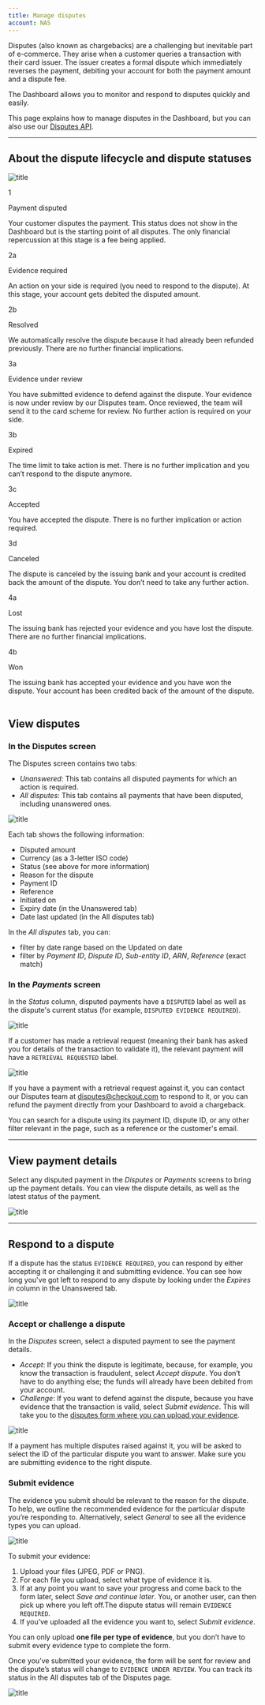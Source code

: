 ```yaml
---
title: Manage disputes
account: NAS
---
```


Disputes (also known as chargebacks) are a challenging but inevitable part of e-commerce. They arise when a customer queries a transaction with their card issuer. The issuer creates a formal dispute which immediately reverses the payment, debiting your account for both the payment amount and a dispute fee.

The Dashboard allows you to monitor and respond to disputes quickly and easily.

<TipBox>

This page explains how to manage disputes in the Dashboard, but you can also use our [Disputes API](/risk-management/disputes/disputes-api).

</TipBox>

---

## About the dispute lifecycle and dispute statuses

![title](/NAS/Dashboard/Manage_disputes/disputes_flow.png)

<Table>
<TableHead headers={['Step','Status','Description']}/>
<TableBody>
<TableRow>
<TableCell>

1

</TableCell>
<TableCell>

Payment disputed

</TableCell>
<TableCell>

Your customer disputes the payment. This status does not show in the Dashboard but is the starting point of all disputes. The only financial repercussion at this stage is a fee being applied.

</TableCell>
</TableRow>
<TableRow>
<TableCell>

2a

</TableCell>
<TableCell>

Evidence required

</TableCell>
<TableCell>

An action on your side is required (you need to respond to the dispute). At this stage, your account gets debited the disputed amount.

</TableCell>
</TableRow>
<TableRow>
<TableCell>

2b

</TableCell>
<TableCell>

Resolved

</TableCell>
<TableCell>

We automatically resolve the dispute because it had already been refunded previously. There are no further financial implications.

</TableCell>
</TableRow>
<TableRow>
<TableCell>

3a

</TableCell>
<TableCell>

Evidence under review

</TableCell>
<TableCell>

You have submitted evidence to defend against the dispute. Your evidence is now under review by our Disputes team. Once reviewed, the team will send it to the card scheme for review. No further action is required on your side.

</TableCell>
</TableRow>
<TableRow>
<TableCell>

3b

</TableCell>
<TableCell>

Expired

</TableCell>
<TableCell>

The time limit to take action is met. There is no further implication and you can’t respond to the dispute anymore.

</TableCell>
</TableRow>
<TableRow>
<TableCell>

3c

</TableCell>
<TableCell>

Accepted

</TableCell>
<TableCell>

You have accepted the dispute. There is no further implication or action required.

</TableCell>
</TableRow>
<TableRow>
<TableCell>

3d

</TableCell>
<TableCell>

Canceled

</TableCell>
<TableCell>

The dispute is canceled by the issuing bank and your account is credited back the amount of the dispute. You don’t need to take any further action.

</TableCell>
</TableRow>
<TableRow>
<TableCell>

4a

</TableCell>
<TableCell>

Lost

</TableCell>
<TableCell>

The issuing bank has rejected your evidence and you have lost the dispute. There are no further financial implications.

</TableCell>
</TableRow>
<TableRow>
<TableCell>

4b

</TableCell>
<TableCell>

Won

</TableCell>
<TableCell>

The issuing bank has accepted your evidence and you have won the dispute. Your account has been credited back of the amount of the dispute.

</TableCell>
</TableRow>
</TableBody>
</Table>

## View disputes

### In the Disputes screen

The Disputes screen contains two tabs:

- _Unanswered_: This tab contains all disputed payments for which an action is required.
- _All disputes_: This tab contains all payments that have been disputed, including unanswered ones.

![title](/NAS/Dashboard/Manage_disputes/disputes_screen.png)

Each tab shows the following information:

- Disputed amount
- Currency (as a 3-letter ISO code)
- Status (see above for more information)
- Reason for the dispute
- Payment ID
- Reference
- Initiated on
- Expiry date (in the Unanswered tab)
- Date last updated (in the All disputes tab)

<TipBox>

In the _All disputes_ tab, you can:

- filter by date range based on the Updated on date
- filter by _Payment ID_, _Dispute ID_, _Sub-entity ID_, _ARN_, _Reference_ (exact match)

</TipBox>

### In the *Payments* screen

In the _Status_ column, disputed payments have a `DISPUTED` label as well as the dispute's current status (for example, `DISPUTED EVIDENCE REQUIRED`).

![title](/NAS/Dashboard/Manage_disputes/disputes_payments_screen.png)

If a customer has made a retrieval request (meaning their bank has asked you for details of the transaction to validate it), the relevant payment will have a `RETRIEVAL REQUESTED` label.

![title](/NAS/Dashboard/Manage_disputes/retrieval_request.png)

If you have a payment with a retrieval request against it, you can contact our Disputes team at [disputes@checkout.com](mailto:disputes@checkout.com) to respond to it, or you can refund the payment directly from your Dashboard to avoid a chargeback.

<TipBox>

You can search for a dispute using its payment ID, dispute ID, or any other filter relevant in the page, such as a reference or the customer's email.

</TipBox>

---

## View payment details

Select any disputed payment in the _Disputes_ or _Payments_ screens to bring up the payment details. You can view the dispute details, as well as the latest status of the payment.

![title](/NAS/Dashboard/Manage_disputes/dispute_payment_details.png)

---

## Respond to a dispute

If a dispute has the status `EVIDENCE REQUIRED`, you can respond by either accepting it or challenging it and submitting evidence. You can see how long you've got left to respond to any dispute by looking under the _Expires in_ column in the Unanswered tab.

![title](/NAS/Dashboard/Manage_disputes/unanswered_tab.png)

### Accept or challenge a dispute

In the _Disputes_ screen, select a disputed payment to see the payment details. 

- _Accept_: If you think the dispute is legitimate, because, for example, you know the transaction is fraudulent, select _Accept dispute_. You don’t have to do anything else; the funds will already have been debited from your account.
- _Challenge_: If you want to defend against the dispute, because you have evidence that the transaction is valid, select _Submit evidence_. This will take you to the [disputes form where you can upload your evidence](/dashboard/manage-disputes#Managedisputes-submitevidence).

![title](/NAS/Dashboard/Manage_disputes/dispute_details.png)

<TipBox variant='info'>

If a payment has multiple disputes raised against it, you will be asked to select the ID of the particular dispute you want to answer. Make sure you are submitting evidence to the right dispute.

</TipBox>

### Submit evidence

The evidence you submit should be relevant to the reason for the dispute. To help, we outline the recommended evidence for the particular dispute you’re responding to. Alternatively, select _General_ to see all the evidence types you can upload.

![title](/NAS/Dashboard/Manage_disputes/submit_evidence_form.png)

To submit your evidence:

1. Upload your files (JPEG, PDF or PNG).
2. For each file you upload, select what type of evidence it is.
3. If at any point you want to save your progress and come back to the form later, select _Save and continue later_. You, or another user, can then pick up where you left off.The dispute status will remain `EVIDENCE REQUIRED`.
4. If you’ve uploaded all the evidence you want to, select _Submit evidence_.

<TipBox variant='info'>

You can only upload **one file per type of evidence**, but you don’t have to submit every evidence type to complete the form.

</TipBox>

Once you’ve submitted your evidence, the form will be sent for review and the dispute’s status will change to `EVIDENCE UNDER REVIEW`. You can track its status in the All disputes tab of the Disputes page.

![title](/NAS/Dashboard/Manage_disputes/all_disputes_tab.png)